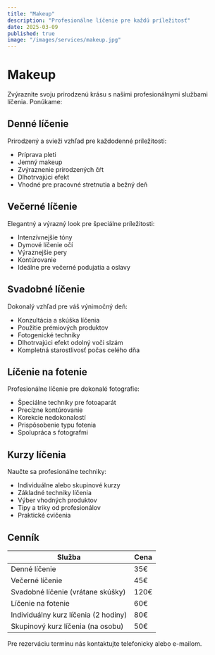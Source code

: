 ```yaml
---
title: "Makeup"
description: "Profesionálne líčenie pre každú príležitosť"
date: 2025-03-09
published: true
image: "/images/services/makeup.jpg"
---
```


# Makeup

Zvýraznite svoju prirodzenú krásu s našimi profesionálnymi službami líčenia. Ponúkame:

## Denné líčenie

Prirodzený a svieži vzhľad pre každodenné príležitosti:
- Príprava pleti
- Jemný makeup
- Zvýraznenie prirodzených čŕt
- Dlhotrvajúci efekt
- Vhodné pre pracovné stretnutia a bežný deň

## Večerné líčenie

Elegantný a výrazný look pre špeciálne príležitosti:
- Intenzívnejšie tóny
- Dymové líčenie očí
- Výraznejšie pery
- Kontúrovanie
- Ideálne pre večerné podujatia a oslavy

## Svadobné líčenie

Dokonalý vzhľad pre váš výnimočný deň:
- Konzultácia a skúška líčenia
- Použitie prémiových produktov
- Fotogenické techniky
- Dlhotrvajúci efekt odolný voči slzám
- Kompletná starostlivosť počas celého dňa

## Líčenie na fotenie

Profesionálne líčenie pre dokonalé fotografie:
- Špeciálne techniky pre fotoaparát
- Precízne kontúrovanie
- Korekcie nedokonalostí
- Prispôsobenie typu fotenia
- Spolupráca s fotografmi

## Kurzy líčenia

Naučte sa profesionálne techniky:
- Individuálne alebo skupinové kurzy
- Základné techniky líčenia
- Výber vhodných produktov
- Tipy a triky od profesionálov
- Praktické cvičenia

## Cenník

| Služba | Cena |
|--------|------|
| Denné líčenie | 35€ |
| Večerné líčenie | 45€ |
| Svadobné líčenie (vrátane skúšky) | 120€ |
| Líčenie na fotenie | 60€ |
| Individuálny kurz líčenia (2 hodiny) | 80€ |
| Skupinový kurz líčenia (na osobu) | 50€ |

Pre rezerváciu termínu nás kontaktujte telefonicky alebo e-mailom.
